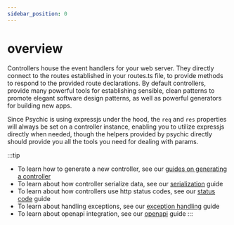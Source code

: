 ```yaml
---
sidebar_position: 0
---
```



# overview

Controllers house the event handlers for your web server. They directly connect to the routes established in your routes.ts file, to provide methods to respond to the provided route declarations. By default controllers, provide many powerful tools for establishing sensible, clean patterns to promote elegant software design patterns, as well as powerful generators for building new apps.

Since Psychic is using expressjs under the hood, the `req` and `res` properties will always be set on a controller instance, enabling you to utilize expressjs directly when needed, though the helpers provided by psychic directly should provide you all the tools you need for dealing with params.

:::tip
* To learn how to generate a new controller, see our [guides on generating a controller](/docs/controllers/generating)
* To learn about how controller serialize data, see our [serialization](/docs/controllers/serialization) guide
* To learn about how controllers use http status codes, see our [status code](/docs/controllers/status-codes) guide
* To learn about handling exceptions, see our [exception handling](/docs/controllers/responses) guide
* To learn about openapi integration, see our [openapi](/docs/controllers/responses) guide
:::
